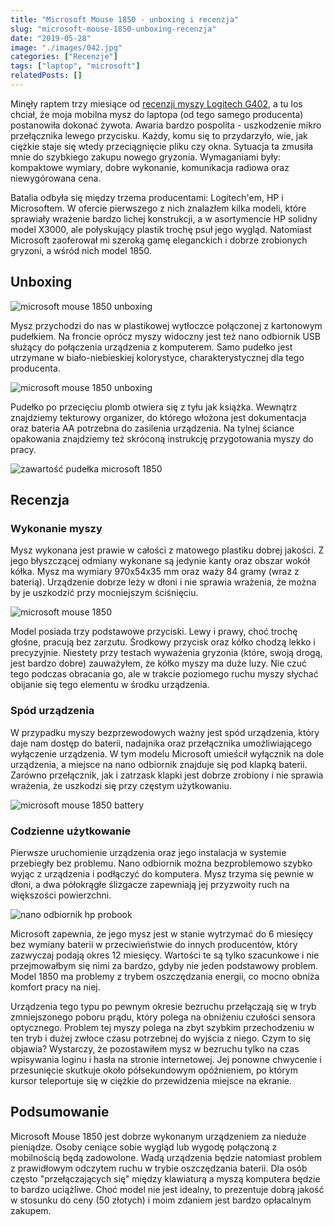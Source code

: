 ```yaml
---
title: "Microsoft Mouse 1850 - unboxing i recenzja"
slug: "microsoft-mouse-1850-unboxing-recenzja"
date: "2019-05-28"
image: "./images/042.jpg"
categories: ["Recenzje"]
tags: ["laptop", "microsoft"]
relatedPosts: []
---
```


Minęły raptem trzy miesiące od [recenzji myszy Logitech G402](/logitech-g402-hyperion-fury-recenzja), a tu los chciał, że moja mobilna mysz do laptopa (od tego samego producenta) postanowiła dokonać żywota. Awaria bardzo pospolita - uszkodzenie mikro przełącznika lewego przycisku. Każdy, komu się to przydarzyło, wie, jak ciężkie staje się wtedy przeciągnięcie pliku czy okna. Sytuacja ta zmusiła mnie do szybkiego zakupu nowego gryzonia. Wymaganiami były: kompaktowe wymiary, dobre wykonanie, komunikacja radiowa oraz niewygórowana cena.

Batalia odbyła się między trzema producentami: Logitech'em, HP i Microsoftem. W ofercie pierwszego z nich znalazłem kilka modeli, które sprawiały wrażenie bardzo lichej konstrukcji, a w asortymencie HP solidny model X3000, ale połyskujący plastik trochę psuł jego wygląd. Natomiast Microsoft zaoferował mi szeroką gamę eleganckich i dobrze zrobionych gryzoni, a wśród nich model 1850.

## Unboxing

![microsoft mouse 1850 unboxing](images/m1850_box-1-1024x768.jpg)

Mysz przychodzi do nas w plastikowej wytłoczce połączonej z kartonowym pudełkiem. Na froncie oprócz myszy widoczny jest też nano odbiornik USB służący do połączenia urządzenia z komputerem. Samo pudełko jest utrzymane w biało-niebieskiej kolorystyce, charakterystycznej dla tego producenta.

![microsoft mouse 1850 unboxing](images/m1850_box_open-1-1024x768.jpg)

Pudełko po przecięciu plomb otwiera się z tyłu jak książka. Wewnątrz znajdziemy tekturowy organizer, do którego włożona jest dokumentacja oraz bateria AA potrzebna do zasilenia urządzenia. Na tylnej ściance opakowania znajdziemy też skróconą instrukcję przygotowania myszy do pracy.

![zawartość pudełka microsoft 1850](images/m1850_elements-1-1024x768.jpg)

## Recenzja

### Wykonanie myszy

Mysz wykonana jest prawie w całości z matowego plastiku dobrej jakości. Z jego błyszczącej odmiany wykonane są jedynie kanty oraz obszar wokół kółka. Mysz ma wymiary 970x54x35 mm oraz waży 84 gramy (wraz z baterią). Urządzenie dobrze leży w dłoni i nie sprawia wrażenia, że można by je uszkodzić przy mocniejszym ściśnięciu.

![microsoft mouse 1850](images/m1850_general-1-1024x768.jpg)

Model posiada trzy podstawowe przyciski. Lewy i prawy, choć trochę głośne, pracują bez zarzutu. Środkowy przycisk oraz kółko chodzą lekko i precyzyjnie. Niestety przy testach wyważenia gryzonia (które, swoją drogą, jest bardzo dobre) zauważyłem, że kółko myszy ma duże luzy. Nie czuć tego podczas obracania go, ale w trakcie poziomego ruchu myszy słychać obijanie się tego elementu w środku urządzenia.

### Spód urządzenia

W przypadku myszy bezprzewodowych ważny jest spód urządzenia, który daje nam dostęp do baterii, nadajnika oraz przełącznika umożliwiającego wyłączenie urządzenia. W tym modelu Microsoft umieścił wyłącznik na dole urządzenia, a miejsce na nano odbiornik znajduje się pod klapką baterii. Zarówno przełącznik, jak i zatrzask klapki jest dobrze zrobiony i nie sprawia wrażenia, że uszkodzi się przy częstym użytkowaniu.

![microsoft mouse 1850 battery](images/m1850_bottom-1-1024x768.jpg)

### Codzienne użytkowanie

Pierwsze uruchomienie urządzenia oraz jego instalacja w systemie przebiegły bez problemu. Nano odbiornik można bezproblemowo szybko wyjąc z urządzenia i podłączyć do komputera. Mysz trzyma się pewnie w dłoni, a dwa półokrągłe ślizgacze zapewniają jej przyzwoity ruch na większości powierzchni.

![nano odbiornik hp probook](images/m1850_nano_usb-1-1366x683.jpg)

Microsoft zapewnia, że jego mysz jest w stanie wytrzymać do 6 miesięcy bez wymiany baterii w przeciwieństwie do innych producentów, który zazwyczaj podają okres 12 miesięcy. Wartości te są tylko szacunkowe i nie przejmowałbym się nimi za bardzo, gdyby nie jeden podstawowy problem. Model 1850 ma problemy z trybem oszczędzania energii, co mocno obniża komfort pracy na niej.

Urządzenia tego typu po pewnym okresie bezruchu przełączają się w tryb zmniejszonego poboru prądu, który polega na obniżeniu czułości sensora optycznego. Problem tej myszy polega na zbyt szybkim przechodzeniu w ten tryb i dużej zwłoce czasu potrzebnej do wyjścia z niego. Czym to się objawia? Wystarczy, że pozostawiłem mysz w bezruchu tylko na czas wpisywania loginu i hasła na stronie internetowej. Jej ponowne chwycenie i przesunięcie skutkuje około półsekundowym opóźnieniem, po którym kursor teleportuje się w ciężkie do przewidzenia miejsce na ekranie.

## Podsumowanie

Microsoft Mouse 1850 jest dobrze wykonanym urządzeniem za nieduże pieniądze. Osoby ceniące sobie wygląd lub wygodę połączoną z mobilnością będą zadowolone. Wadą urządzenia będzie natomiast problem z prawidłowym odczytem ruchu w trybie oszczędzania baterii. Dla osób często "przełączających się" między klawiaturą a myszą komputera będzie to bardzo uciążliwe. Choć model nie jest idealny, to prezentuje dobrą jakość w stosunku do ceny (50 złotych) i moim zdaniem jest bardzo opłacalnym zakupem.
